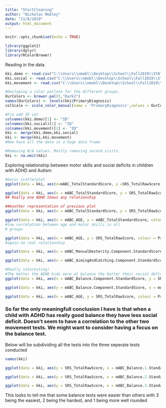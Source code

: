 ```yaml
---
title: "StartCleaning"
author: "Nicholas Mobley"
date: "11/8/2019"
output: html_document
---
```


```r
knitr::opts_chunk$set(echo = TRUE)
```

```r
library(ggplot2)
library(dplyr)
library(RColorBrewer)
```

Reading in the data
```r
kki.demo <- read.csv("C:\\Users\\nmobl\\Desktop\\School\\Fall2019\\STAT-S431\\S431Project\\Data\\KKI_demographicInfo.csv")
kki.social <- read.csv("C:\\Users\\nmobl\\Desktop\\School\\Fall2019\\STAT-S431\\S431Project\\Data\\KKI_SocialResponsivenessScaleQuestionnaire.csv")
kki.movement <- read.csv("C:\\Users\\nmobl\\Desktop\\School\\Fall2019\\STAT-S431\\S431Project\\Data\\KKI_movementAssessmentBatteryforChildren.csv")
```

```r
#Devloping a color pallete for the different groups.
OurColors <- brewer.pal(3,"Dark2")
names(OurColors) <- levels(kki$PrimaryDiagnosis)
colScale <- scale_color_manual(name = 'PrimaryDiagnosis',values = OurColors)
```





```r
#Fix odd ID col
colnames(kki.demo)[1] <- "ID"
colnames(kki.social)[1] <- "ID"
colnames(kki.movement)[1] <- "ID"
kki <- merge(kki.demo,kki.social)
kki <- merge(kki,kki.movement)
#Now have all the data in a huge data frame

#Removing N/A values. Mostly removing second visits.
kki <- na.omit(kki)

```

Exploring relationship between motor skills and social deficits
in children with ADHD and Autism

```r
#basic scatterplot
ggplot(data = kki, aes(x=mABC_TotalStandardScore, y =SRS_TotalRawScore)) + geom_point(alpha = .05) + geom_jitter() +geom_smooth()
```

```r
ggplot(data = kki, aes(x = mABC_TotalStandardScore, y = SRS_TotalRawScore,colour = PrimaryDiagnosis)) + geom_point(alpha = .3) + geom_jitter() + geom_smooth()
## Really one ADHD Shows any relationship
```

```r
##Another representation of previous plot
ggplot(data = kki, aes(x = mABC_TotalStandardScore, y = SRS_TotalRawScore,colour = PrimaryDiagnosis)) + geom_boxplot()
```

```r
ggplot(data = kki, aes(x = mABC_AGE, y = mABC_TotalStandardScore, colour = PrimaryDiagnosis)) + geom_point(alpha = .3) + geom_jitter() + geom_smooth()
#low correlation between age and motor skills in all 
# groups
```

```r
ggplot(data = kki, aes(x = mABC_AGE, y = SRS_TotalRawScore, colour = PrimaryDiagnosis)) + geom_point(alpha = .3) + geom_jitter() + geom_smooth()
#again no real relationship
```



```r
ggplot(data = kki, aes(x = mABC_ManualDexterity.Component.StandardScore, y = SRS_TotalRawScore, colour = PrimaryDiagnosis)) + geom_point(alpha = .3) + geom_jitter() + geom_smooth()
```
```r
ggplot(data = kki, aes(x = mABC_AimingAndCatching.Component.StandardScore, y = SRS_TotalRawScore, colour = PrimaryDiagnosis)) + geom_point(alpha = .3) + geom_jitter() + geom_smooth()
```

```r
#Really interesting! 
#The better the ADHD kids were at balance the better their social deficit was! Let's investigate the relationship between age and balance
ggplot(data = kki, aes(x = mABC_Balance.Component.StandardScore, y = SRS_TotalRawScore, colour = PrimaryDiagnosis)) + geom_point(alpha = .3) + geom_jitter() + geom_smooth()
```

```r
ggplot(data = kki, aes(y = mABC_Balance.Component.StandardScore, x = mABC_AGE, colour = PrimaryDiagnosis)) + geom_point(alpha = .3) + geom_jitter() + geom_smooth()
```

```r
ggplot(data = kki, aes(x = mABC_AGE, y = SRS_TotalRawScore, colour = PrimaryDiagnosis)) + geom_point(alpha = .3) + geom_jitter() + geom_smooth()
```

### So far the only meaningfull conclusion I have is that when a child with ADHD has really good balance they have less social deficit. Doesn't seem to have a correlation to the other two movement tests. We might want to consider having a focus on the balance test.

Below will be subdividing all the tests into the three seperate tests conducted
```r
names(kki)
```

```r
ggplot(data = kki, aes(y = SRS_TotalRawScore, x = mABC_Balance.1.StandardScore, colour = PrimaryDiagnosis)) + geom_point(alpha = .8) + geom_jitter() + geom_smooth()
```

```r
ggplot(data = kki, aes(y = SRS_TotalRawScore, x = mABC_Balance.2.StandardScore, colour = PrimaryDiagnosis)) + geom_point(alpha = .8) + geom_jitter() + geom_smooth()
```

```r
ggplot(data = kki, aes(y = SRS_TotalRawScore, x = mABC_Balance.3.StandardScore, colour = PrimaryDiagnosis)) + geom_point(alpha = .8) + geom_jitter() + geom_smooth()
```

This looks to tell me that some balance tests were easier than others with 3 being the easiest, 2 being the hardest, and 1 being more well rounded








